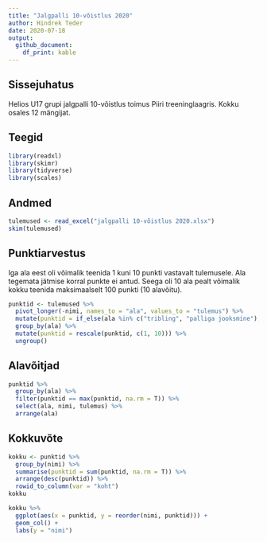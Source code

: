 ```yaml
---
title: "Jalgpalli 10-võistlus 2020"
author: Hindrek Teder
date: 2020-07-18
output:
  github_document:
    df_print: kable
---
```


## Sissejuhatus
Helios U17 grupi jalgpalli 10-võistlus toimus Piiri treeninglaagris. Kokku osales 12 mängijat.

## Teegid
```r
library(readxl)
library(skimr)
library(tidyverse)
library(scales)
```


## Andmed
```r
tulemused <- read_excel("jalgpalli 10-võistlus 2020.xlsx")
skim(tulemused)
```

## Punktiarvestus
Iga ala eest oli võimalik teenida 1 kuni 10 punkti vastavalt tulemusele. Ala tegemata jätmise korral punkte ei antud. Seega oli 10 ala pealt võimalik kokku teenida maksimaalselt 100 punkti (10 alavõitu).
```r
punktid <- tulemused %>% 
  pivot_longer(-nimi, names_to = "ala", values_to = "tulemus") %>% 
  mutate(punktid = if_else(ala %in% c("tribling", "palliga jooksmine"), -tulemus, tulemus)) %>% 
  group_by(ala) %>% 
  mutate(punktid = rescale(punktid, c(1, 10))) %>% 
  ungroup()
```

## Alavõitjad
```r
punktid %>% 
  group_by(ala) %>% 
  filter(punktid == max(punktid, na.rm = T)) %>% 
  select(ala, nimi, tulemus) %>% 
  arrange(ala)
```

## Kokkuvõte
```r
kokku <- punktid %>% 
  group_by(nimi) %>% 
  summarise(punktid = sum(punktid, na.rm = T)) %>% 
  arrange(desc(punktid)) %>% 
  rowid_to_column(var = "koht")
kokku
```

```r
kokku %>% 
  ggplot(aes(x = punktid, y = reorder(nimi, punktid))) +
  geom_col() +
  labs(y = "nimi")
```
